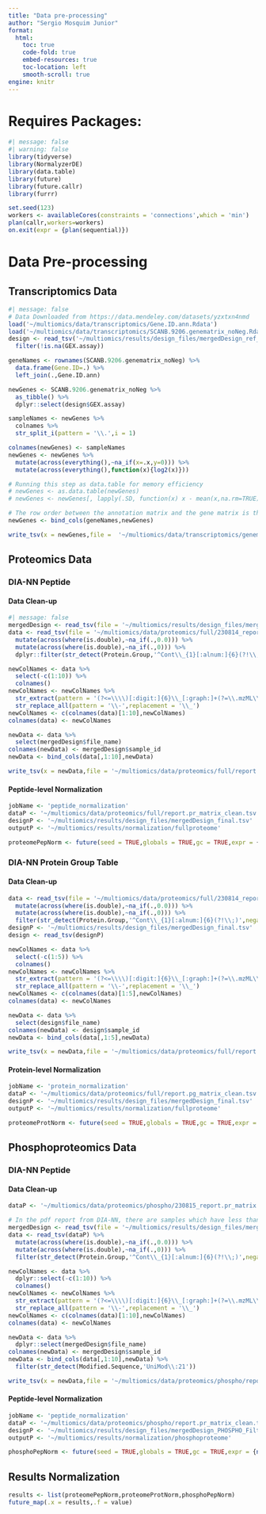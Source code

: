 ```yaml
---
title: "Data pre-processing"
author: "Sergio Mosquim Junior"
format:
  html:
    toc: true
    code-fold: true
    embed-resources: true
    toc-location: left
    smooth-scroll: true
engine: knitr
---
```


# Requires Packages:
```r
#| message: false
#| warning: false
library(tidyverse)
library(NormalyzerDE)
library(data.table)
library(future)
library(future.callr)
library(furrr)
```
```r
set.seed(123)
workers <- availableCores(constraints = 'connections',which = 'min')
plan(callr,workers=workers)
on.exit(expr = {plan(sequential)})
```


# Data Pre-processing

## Transcriptomics Data
```r
#| message: false
# Data Downloaded from https://data.mendeley.com/datasets/yzxtxn4nmd
load('~/multiomics/data/transcriptomics/Gene.ID.ann.Rdata')
load('~/multiomics/data/transcriptomics/SCANB.9206.genematrix_noNeg.Rdata')
design <- read_tsv('~/multiomics/results/design_files/mergedDesign_ref_mutation.tsv') %>% 
  filter(!is.na(GEX.assay))

geneNames <- rownames(SCANB.9206.genematrix_noNeg) %>% 
  data.frame(Gene.ID=.) %>% 
  left_join(.,Gene.ID.ann)

newGenes <- SCANB.9206.genematrix_noNeg %>% 
  as_tibble() %>% 
  dplyr::select(design$GEX.assay)

sampleNames <- newGenes %>% 
  colnames %>% 
  str_split_i(pattern = '\\.',i = 1)

colnames(newGenes) <- sampleNames
newGenes <- newGenes %>% 
  mutate(across(everything(),~na_if(x=.x,y=0))) %>%
  mutate(across(everything(),function(x){log2(x)}))

# Running this step as data.table for memory efficiency
# newGenes <- as.data.table(newGenes)
# newGenes <- newGenes[, lapply(.SD, function(x) x - mean(x,na.rm=TRUE)), by = .I]

# The row order between the annotation matrix and the gene matrix is the same, so one can just swap gene names
newGenes <- bind_cols(geneNames,newGenes)

write_tsv(x = newGenes,file =  '~/multiomics/data/transcriptomics/genematrix_filtered_adjusted_centered.tsv')
```

## Proteomics Data
### DIA-NN Peptide
#### Data Clean-up
```r
#| message: false
mergedDesign <- read_tsv(file = '~/multiomics/results/design_files/mergedDesign_final.tsv')
data <- read_tsv(file = '~/multiomics/data/proteomics/full/230814_report.pr_matrix.tsv') %>% 
  mutate(across(where(is.double),~na_if(.,0.0))) %>% 
  mutate(across(where(is.double),~na_if(.,0))) %>% 
  dplyr::filter(str_detect(Protein.Group,'^Cont\\_{1}[:alnum:]{6}(?!\\;)',negate = TRUE)) #remove rows with contaminant as single ID

newColNames <- data %>%
  select(-c(1:10)) %>%
  colnames()
newColNames <- newColNames %>%
  str_extract(pattern = '(?<=\\\\)[:digit:]{6}\\_[:graph:]+(?=\\.mzML\\.dia)') %>%
  str_replace_all(pattern = '\\-',replacement = '\\_')
newColNames <- c(colnames(data)[1:10],newColNames)
colnames(data) <- newColNames

newData <- data %>% 
  select(mergedDesign$file_name)
colnames(newData) <- mergedDesign$sample_id
newData <- bind_cols(data[,1:10],newData)

write_tsv(x = newData,file = '~/multiomics/data/proteomics/full/report.pr_matrix_clean.tsv')
```

#### Peptide-level Normalization
```r
jobName <- 'peptide_normalization'
dataP <- '~/multiomics/data/proteomics/full/report.pr_matrix_clean.tsv'
designP <- '~/multiomics/results/design_files/mergedDesign_final.tsv'
outputP <- '~/multiomics/results/normalization/fullproteome'

proteomePepNorm <- future(seed = TRUE,globals = TRUE,gc = TRUE,expr = {normalyzer(jobName = jobName,designPath = designP,dataPath = dataP,outputDir = outputP,normalizeRetentionTime = FALSE,zeroToNA = TRUE,sampleColName = 'sample_id',groupColName = 'group',writeReportAsPngs = TRUE)})
```

### DIA-NN Protein Group Table
#### Data Clean-up
```r
data <- read_tsv(file = '~/multiomics/data/proteomics/full/230814_report.pg_matrix.tsv') %>% 
  mutate(across(where(is.double),~na_if(.,0.0))) %>% 
  mutate(across(where(is.double),~na_if(.,0))) %>% 
  filter(str_detect(Protein.Group,'^Cont\\_{1}[:alnum:]{6}(?!\\;)',negate = TRUE))
designP <- '~/multiomics/results/design_files/mergedDesign_final.tsv'
design <- read_tsv(designP)

newColNames <- data %>% 
  select(-c(1:5)) %>% 
  colnames()
newColNames <- newColNames %>%
  str_extract(pattern = '(?<=\\\\)[:digit:]{6}\\_[:graph:]+(?=\\.mzML\\.dia)') %>% 
  str_replace_all(pattern = '\\-',replacement = '\\_')
newColNames <- c(colnames(data)[1:5],newColNames)
colnames(data) <- newColNames

newData <- data %>% 
  select(design$file_name)
colnames(newData) <- design$sample_id
newData <- bind_cols(data[,1:5],newData)

write_tsv(x = newData,file = '~/multiomics/data/proteomics/full/report.pg_matrix_clean.tsv')
```

#### Protein-level Normalization
```r
jobName <- 'protein_normalization'
dataP <- '~/multiomics/data/proteomics/full/report.pg_matrix_clean.tsv'
designP <- '~/multiomics/results/design_files/mergedDesign_final.tsv'
outputP <- '~/multiomics/results/normalization/fullproteome'

proteomeProtNorm <- future(seed = TRUE,globals = TRUE,gc = TRUE,expr = {normalyzer(jobName = jobName,designPath = designP,dataPath = dataP,outputDir = outputP,normalizeRetentionTime = FALSE,zeroToNA = TRUE,sampleColName = 'sample_id',groupColName = 'group',writeReportAsPngs = TRUE)})
```


## Phosphoproteomics Data
### DIA-NN Peptide
#### Data Clean-up
```r
dataP <- '~/multiomics/data/proteomics/phospho/230815_report.pr_matrix.tsv'

# In the pdf report from DIA-NN, there are samples which have less than 10 000 precursors at 1% FDR. Therefore, before proceeding, these samples will be removed.
mergedDesign <- read_tsv(file = '~/multiomics/results/design_files/mergedDesign_PHOSPHO_Filtered.tsv')
data <- read_tsv(dataP) %>% 
  mutate(across(where(is.double),~na_if(.,0.0))) %>% 
  mutate(across(where(is.double),~na_if(.,0))) %>% 
  filter(str_detect(Protein.Group,'^Cont\\_{1}[:alnum:]{6}(?!\\;)',negate = TRUE))

newColNames <- data %>%
  dplyr::select(-c(1:10)) %>%
  colnames()
newColNames <- newColNames %>%
  str_extract(pattern = '(?<=\\\\)[:digit:]{6}\\_[:graph:]+(?=\\.mzML\\.dia)') %>%
  str_replace_all(pattern = '\\-',replacement = '\\_')
newColNames <- c(colnames(data)[1:10],newColNames)
colnames(data) <- newColNames

newData <- data %>% 
  dplyr::select(mergedDesign$file_name)
colnames(newData) <- mergedDesign$sample_id
newData <- bind_cols(data[,1:10],newData) %>% 
  filter(str_detect(Modified.Sequence,'UniMod\\:21'))

write_tsv(x = newData,file = '~/multiomics/data/proteomics/phospho/report.pr_matrix_clean.tsv')
```

#### Peptide-level Normalization
```r
jobName <- 'peptide_normalization'
dataP <- '~/multiomics/data/proteomics/phospho/report.pr_matrix_clean.tsv'
designP <- '~/multiomics/results/design_files/mergedDesign_PHOSPHO_Filtered.tsv'
outputP <- '~/multiomics/results/normalization/phosphoproteome'

phosphoPepNorm <- future(seed = TRUE,globals = TRUE,gc = TRUE,expr = {normalyzer(jobName = jobName,designPath = designP,dataPath = dataP,outputDir = outputP,normalizeRetentionTime = FALSE,zeroToNA = TRUE,sampleColName = 'sample_id',groupColName = 'group')})
```

## Results Normalization
```r
results <- list(proteomePepNorm,proteomeProtNorm,phosphoPepNorm)
future_map(.x = results,.f = value)
```

